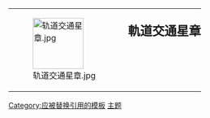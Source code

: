 {| style="border: 1px solid {{{border|purple}}}; background-color: {{{color|beige}}};"
|rowspan="2" valign="middle" | [[File:轨道交通星章.jpg|100px]]
|rowspan="2" |
|style="font-size: x-large; padding: 0; vertical-align: middle; height: 1.1em;" | '''軌道交通星章'''
|-
|style="vertical-align: middle; border-top: 1px solid sliver;" | {{{1}}}
|}<noinclude>
[[Category:应被替换引用的模板]]
[[Category:維基星章模板|主题]]
</noinclude>